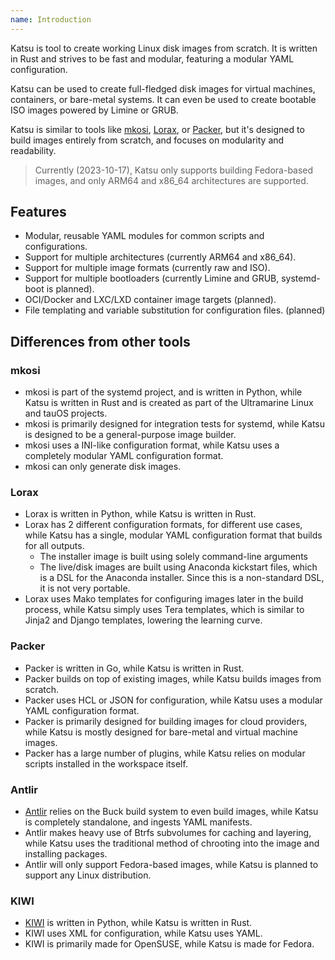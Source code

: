 ```yaml
---
name: Introduction
---
```


Katsu is tool to create working Linux disk images from scratch.
It is written in Rust and strives to be fast and modular, featuring a modular YAML configuration.

Katsu can be used to create full-fledged disk images for virtual machines, containers, or bare-metal systems.
It can even be used to create bootable ISO images powered by Limine or GRUB.

Katsu is similar to tools like [mkosi], [Lorax],
or [Packer], but it's designed to build images entirely from scratch,
and focuses on modularity and readability.

> Currently (2023-10-17), Katsu only supports building Fedora-based images, and only ARM64 and x86_64 architectures are supported.

## Features

- Modular, reusable YAML modules for common scripts and configurations.
- Support for multiple architectures (currently ARM64 and x86_64).
- Support for multiple image formats (currently raw and ISO).
- Support for multiple bootloaders (currently Limine and GRUB, systemd-boot is planned).
- OCI/Docker and LXC/LXD container image targets (planned).
- File templating and variable substitution for configuration files. (planned)

## Differences from other tools

### mkosi

- mkosi is part of the systemd project, and is written in Python, while Katsu is written in Rust and is created as part of the Ultramarine Linux and tauOS projects.
- mkosi is primarily designed for integration tests for systemd, while Katsu is designed to be a general-purpose image builder.
- mkosi uses a INI-like configuration format, while Katsu uses a completely modular YAML configuration format.
- mkosi can only generate disk images.

### Lorax

- Lorax is written in Python, while Katsu is written in Rust.
- Lorax has 2 different configuration formats, for different use cases, while Katsu has a single, modular YAML configuration format that builds for all outputs.
  - The installer image is built using solely command-line arguments
  - The live/disk images are built using Anaconda kickstart files, which is a DSL for the Anaconda installer. Since this is a non-standard DSL, it is not very portable.
- Lorax uses Mako templates for configuring images later in the build process, while Katsu simply uses Tera templates, which is similar to Jinja2 and Django templates, lowering the learning curve.

### Packer

- Packer is written in Go, while Katsu is written in Rust.
- Packer builds on top of existing images, while Katsu builds images from scratch.
- Packer uses HCL or JSON for configuration, while Katsu uses a modular YAML configuration format.
- Packer is primarily designed for building images for cloud providers, while Katsu is mostly designed for bare-metal and virtual machine images.
- Packer has a large number of plugins, while Katsu relies on modular scripts installed in the workspace itself.

### Antlir

- [Antlir] relies on the Buck build system to even build images, while Katsu is completely standalone, and ingests YAML manifests.
- Antlir makes heavy use of Btrfs subvolumes for caching and layering, while Katsu uses the traditional method of chrooting into the image and installing packages.
- Antlir will only support Fedora-based images, while Katsu is planned to support any Linux distribution.

### KIWI

- [KIWI] is written in Python, while Katsu is written in Rust.
- KIWI uses XML for configuration, while Katsu uses YAML.
- KIWI is primarily made for OpenSUSE, while Katsu is made for Fedora.


[mkosi]: https://github.com/systemd/mkosi
[lorax]: https://github.com/weldr/lorax
[packer]: https://www.packer.io/
[antlir]: https://facebookincubator.github.io/antlir/
[kiwi]: https://github.com/OSInside/kiwi